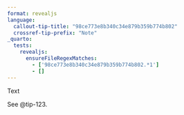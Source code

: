 ```yaml
---
format: revealjs
language:
  callout-tip-title: "98ce773e8b340c34e879b359b774b802"
  crossref-tip-prefix: "Note"
_quarto:
  tests:
    revealjs:
      ensureFileRegexMatches:
        - ['98ce773e8b340c34e879b359b774b802.*1']
        - []
---
```


::: {#tip-123 .callout-tip}

Text

:::

See @tip-123.